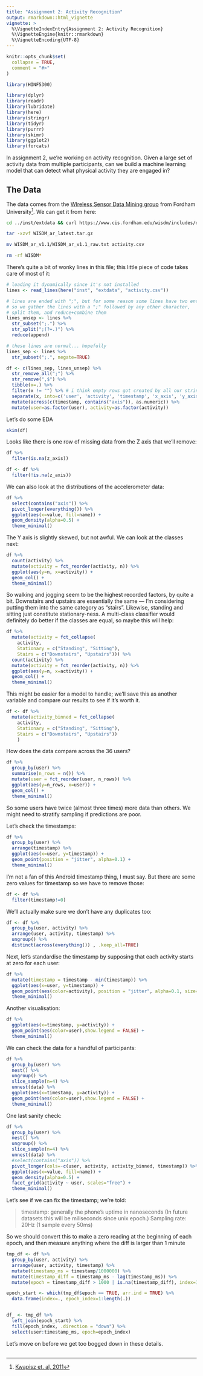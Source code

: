 ```yaml
---
title: "Assignment 2: Activity Recognition"
output: rmarkdown::html_vignette
vignette: >
  %\VignetteIndexEntry{Assignment 2: Activity Recognition}
  %\VignetteEngine{knitr::rmarkdown}
  %\VignetteEncoding{UTF-8}
---
```


```r
knitr::opts_chunk$set(
  collapse = TRUE,
  comment = "#>"
)
```

```r
library(HINF5300)

library(dplyr)
library(readr)
library(lubridate)
library(here)
library(stringr)
library(tidyr)
library(purrr)
library(skimr)
library(ggplot2)
library(forcats)
```

In assignment 2, we're working on activity recognition. Given a large set of
activity data from multiple participants, can we build a machine learning model
that can detect what physical activity they are engaged in?

## The Data

The data comes from the [WIreless Sensor Data Mining group](https://www.cis.fordham.edu/wisdm/dataset.php)
from Fordham University^[[Kwapisz et. al, 2011](https://doi.org/10.1145/1964897.1964918)]. We can get it from here:

```sh
cd ../inst/extdata && curl https://www.cis.fordham.edu/wisdm/includes/datasets/latest/WISDM_ar_latest.tar.gz -O -L

tar -xzvf WISDM_ar_latest.tar.gz

mv WISDM_ar_v1.1/WISDM_ar_v1.1_raw.txt activity.csv

rm -rf WISDM*
```

There's quite a bit of wonky lines in this file; this little piece of code
takes care of most of it:

```r
# loading it dynamically since it's not installed
lines <- read_lines(here("inst", "extdata", "activity.csv"))

# lines are ended with ";", but for some reason some lines have two entries
# so we gather the lines with a ";" followed by any other character,
# split them, and reduce+combine them
lines_unsep <- lines %>%
  str_subset(";.") %>%
  str_split(";(?=.)") %>%
  reduce(append)

# these lines are normal... hopefully
lines_sep <- lines %>%
  str_subset(";.", negate=TRUE)

df <- c(lines_sep, lines_unsep) %>%
  str_remove_all(";") %>%
  str_remove(",$") %>% 
  tibble(x=.) %>%
  filter(x != "") %>% # i think empty rows got created by all our string manipulation
  separate(x, into=c('user', 'activity', 'timestamp', 'x_axis', 'y_axis','z_axis'), sep = ",") %>%
  mutate(across(c(timestamp, contains("axis")), as.numeric)) %>%
  mutate(user=as.factor(user), activity=as.factor(activity))
```

Let's do some EDA

```r
skim(df)
```

Looks like there is one row of missing data from the Z axis that we'll remove:

```r
df %>%
  filter(is.na(z_axis))

df <- df %>%
  filter(!is.na(z_axis))
```

We can also look at the distributions of the accelerometer data:

```r
df %>%
  select(contains("axis")) %>%
  pivot_longer(everything()) %>%
  ggplot(aes(x=value, fill=name)) +
  geom_density(alpha=0.5) +
  theme_minimal()
```

The Y axis is slightly skewed, but not awful. We can look at the classes next:

```r
df %>%
  count(activity) %>%
  mutate(activity = fct_reorder(activity, n)) %>%
  ggplot(aes(y=n, x=activity)) +
  geom_col() +
  theme_minimal()
```

So walking and jogging seem to be the highest recorded factors, by quite a bit.
Downstairs and upstairs are essentially the same — I'm considering putting them
into the same category as "stairs". Likewise, standing and sitting just constitute
stationary-ness. A multi-class classifier would definitely do better if the classes
are equal, so maybe this will help:

```r
df %>%
  mutate(activity = fct_collapse(
    activity, 
    Stationary = c("Standing", "Sitting"),
    Stairs = c("Downstairs", "Upstairs"))) %>%
  count(activity) %>%
  mutate(activity = fct_reorder(activity, n)) %>%
  ggplot(aes(y=n, x=activity)) +
  geom_col() +
  theme_minimal()
```

This might be easier for a model to handle; we'll save this as another variable
and compare our results to see if it's worth it.

```r
df <- df %>%
  mutate(activity_binned = fct_collapse(
    activity, 
    Stationary = c("Standing", "Sitting"),
    Stairs = c("Downstairs", "Upstairs"))
    )
```

How does the data compare across the 36 users?

```r
df %>%
  group_by(user) %>%
  summarise(n_rows = n()) %>%
  mutate(user = fct_reorder(user, n_rows)) %>%
  ggplot(aes(y=n_rows, x=user)) +
  geom_col() +
  theme_minimal()
```

So some users have twice (almost three times) more data than others. We
might need to stratify sampling if predictions are poor.

Let's check the timestamps:

```r
df %>%
  group_by(user) %>%
  arrange(timestamp) %>%
  ggplot(aes(x=user, y=timestamp)) +
  geom_point(position = "jitter", alpha=0.1) +
  theme_minimal()
```

I'm not a fan of this Android timestamp thing, I must say. But there
are some zero values for timestamp so we have to remove those:

```r
df <- df %>%
  filter(timestamp!=0)
```

We'll actually make sure we don't have any duplicates too:

```r
df <- df %>%
  group_by(user, activity) %>%
  arrange(user, activity, timestamp) %>%
  ungroup() %>%
  distinct(across(everything()) , .keep_all=TRUE)
```


Next, let's standardise the timestamp by supposing that each activity
starts at zero for each user:

```r
df %>%
  mutate(timestamp = timestamp - min(timestamp)) %>%
  ggplot(aes(x=user, y=timestamp)) +
  geom_point(aes(color=activity), position = "jitter", alpha=0.1, size=0.01) +
  theme_minimal()
```

Another visualisation:

```r
df %>%
  ggplot(aes(x=timestamp, y=activity)) +
  geom_point(aes(color=user),show.legend = FALSE) +
  theme_minimal()
```

We can check the data for a handful of participants:

```r
df %>%
  group_by(user) %>%
  nest() %>%
  ungroup() %>%
  slice_sample(n=4) %>%
  unnest(data) %>%
  ggplot(aes(x=timestamp, y=activity)) +
  geom_point(aes(color=user),show.legend = FALSE) +
  theme_minimal()
```

One last sanity check:

```r
df %>%
  group_by(user) %>%
  nest() %>%
  ungroup() %>%
  slice_sample(n=4) %>%
  unnest(data) %>%
  #select(contains("axis")) %>%
  pivot_longer(cols=-c(user, activity, activity_binned, timestamp)) %>%
  ggplot(aes(x=value, fill=name)) +
  geom_density(alpha=0.5) +
  facet_grid(activity ~ user, scales="free") +
  theme_minimal()
```

Let's see if we can fix the timestamp; we're told:

> timestamp: generally the phone's uptime in nanoseconds (In future datasets this will
be miliseconds since unix epoch.)
Sampling rate: 20Hz (1 sample every 50ms)

So we should convert this to make a zero reading at the beginning of each epoch,
and then measure anything where the diff is larger than 1 minute

```r
tmp_df <- df %>%
  group_by(user, activity) %>%
  arrange(user, activity, timestamp) %>%
  mutate(timestamp_ms = timestamp/1000000) %>% 
  mutate(timestamp_diff = timestamp_ms - lag(timestamp_ms)) %>%
  mutate(epoch = timestamp_diff > 1000 | is.na(timestamp_diff), index=1:n())

epoch_start <- which(tmp_df$epoch == TRUE, arr.ind = TRUE) %>%
  data.frame(index=., epoch_index=1:length(.))


df_ <- tmp_df %>%
  left_join(epoch_start) %>%
  fill(epoch_index, .direction = "down") %>%
  select(user:timestamp_ms, epoch=epoch_index)
```


Let's move on before we get too bogged down in these details.

## 






